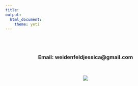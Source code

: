 ```yaml
---
title: 
output:
  html_document:
    theme: yeti
---
```

<br>
<br>
<center>### Email: weidenfeldjessica@gmail.com 
<br>

<center>![](./pictures/loonlake.jpg){width=2000px,height=200px}

